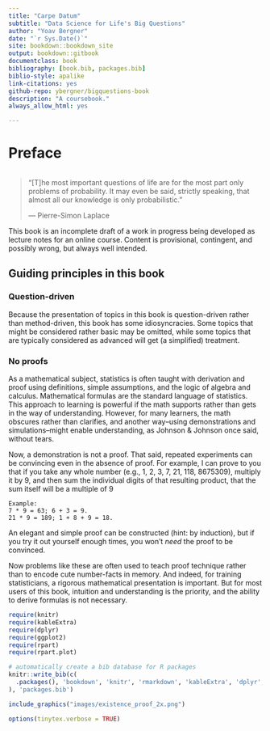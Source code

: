 ```yaml
--- 
title: "Carpe Datum"
subtitle: "Data Science for Life's Big Questions"
author: "Yoav Bergner"
date: "`r Sys.Date()`"
site: bookdown::bookdown_site
output: bookdown::gitbook
documentclass: book
bibliography: [book.bib, packages.bib]
biblio-style: apalike
link-citations: yes
github-repo: ybergner/bigquestions-book
description: "A coursebook."
always_allow_html: yes

---
```


# Preface {-}



```r
```   


> "[T]he most important questions of life are for the most part only problems of probability. It may even be said, strictly speaking, that almost all our knowledge is only probabilistic."
>
> --- Pierre-Simon Laplace


This book is an incomplete draft of a work in progress being developed as lecture notes for an online course. Content is provisional, contingent, and possibly wrong, but always well intended.

## Guiding principles in this book {-}

### Question-driven {-}

Because the presentation of topics in this book is question-driven rather than method-driven, this book has some idiosyncracies. Some topics that might be considered rather basic may be omitted, while some topics that are typically considered as advanced will get (a simplified) treatment.

### No proofs {-}

As a mathematical subject, statistics is often taught with derivation and proof using definitions, simple assumptions, and the logic of algebra and calculus. Mathematical formulas are the standard language of statistics. This approach to learning is powerful if the math supports rather than gets in the way of understanding. However, for many learners, the math obscures rather than clarifies, and another way--using demonstrations and simulations--might enable understanding, as Johnson & Johnson once said, without tears.

Now, a demonstration is not a proof. That said, repeated experiments can be convincing even in the absence of proof. For example, I can prove to you that if you take any whole number (e.g., 1, 2, 3, 7, 21, 118, 8675309), multiply it by 9, and then sum the individual digits of that resulting product, that the sum itself will be a multiple of 9 

``` 
Example: 
7 * 9 = 63; 6 + 3 = 9.
21 * 9 = 189; 1 + 8 + 9 = 18. 

```

An elegant and simple proof can be constructed (hint: by induction), but if you try it out yourself enough times, you won't *need* the proof to be convinced. 

Now problems like these are often used to teach proof technique rather than to encode cute number-facts in memory. And indeed, for training statisticians, a rigorous mathematical presentation is important. But for most users of this book, intuition and understanding is the priority, and the ability to derive formulas is not necessary.


```r

require(knitr)
require(kableExtra)
require(dplyr)
require(ggplot2)
require(rpart)
require(rpart.plot)

# automatically create a bib database for R packages
knitr::write_bib(c(
  .packages(), 'bookdown', 'knitr', 'rmarkdown', 'kableExtra', 'dplyr', 'ggplot2', 'rpart', 'rpart.plot'
), 'packages.bib')
```



```r
include_graphics("images/existence_proof_2x.png")
```

```r
options(tinytex.verbose = TRUE)
```
